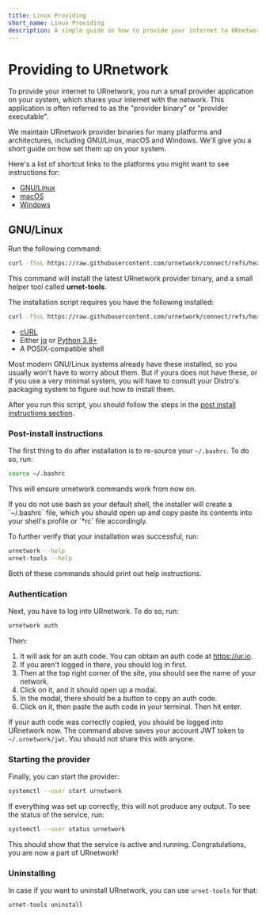 ```yaml
---
title: Linux Providing
short_name: Linux Providing
description: A simple guide on how to provide your internet to URnetwork for Linux.
---
```



# Providing to URnetwork

To provide your internet to URnetwork, you run a small provider application
on your system, which shares your internet with the network.  This application
is often referred to as the "provider binary" or "provider executable".

We maintain URnetwork provider binaries for many platforms and architectures,
including GNU/Linux, macOS and Windows.  We'll give you a short guide on how
set them up on your system.

Here's a list of shortcut links to the platforms you might want to see instructions for:

* [GNU/Linux](#gnulinux)
* [macOS](#macos)
* [Windows](#windows)

## GNU/Linux

Run the following command:

```bash
curl -fSsL https://raw.githubusercontent.com/urnetwork/connect/refs/heads/main/scripts/Provider_Install_Linux.sh | sh
```

This command will install the latest URnetwork provider binary, and a small
helper tool called **urnet-tools**.

The installation script requires you have the following installed:

```bash
curl -fSsL https://raw.githubusercontent.com/urnetwork/connect/refs/heads/main/scripts/Provider_Install_Deps.sh | sh
```


* [cURL](https://curl.se)
* Either [jq](https://jqlang.org) or [Python 3.8+](https://python.org)
* A POSIX-compatible shell

Most modern GNU/Linux systems already have these installed, so you usually
won't have to worry about them.  But if yours does not have these, or if you
use a very minimal system, you will have to consult your Distro's packaging
system to figure out how to install them.

After you run this script, you should follow the steps in the [post install instructions section](#post-install-instructions).


### Post-install instructions

The first thing to do after installation is to re-source your `~/.bashrc`. To do so, run:

```bash
source ~/.bashrc
```

This will ensure urnetwork commands work from now on.

<Callout type="info">
    If you do not use bash as your default shell, the installer will create a `~/.bashrc` file,
    which you should open up and copy paste its contents into your shell's profile or `*rc` file accordingly.
</Callout>

To further verify that your installation was successful, run:

```bash
urnetwork --help
urnet-tools --help
```

Both of these commands should print out help instructions.

### Authentication

Next, you have to log into URnetwork. To do so, run:

```bash
urnetwork auth
```

Then:

1. It will ask for an auth code. You can obtain an auth code at https://ur.io.
2. If you aren't logged in there, you should log in first.  
3. Then at the top right corner of the site, you should see the name of your network.
4. Click on it, and it should open up a modal.  
5. In the modal, there should be a button to copy an auth code.  
6. Click on it, then paste the auth code in your terminal. Then hit enter.  

If your auth code was correctly copied, you should be logged into URnetwork now.  The command above saves your account
JWT token to `~/.urnetwork/jwt`. You should not share this with anyone.

### Starting the provider

Finally, you can start the provider:

```bash
systemctl --user start urnetwork
```

If everything was set up correctly, this will not produce any output. To see the status of
the service, run:

```bash
systemctl --user status urnetwork
```

This should show that the service is active and running. Congratulations, you are now a part of
URnetwork!

### Uninstalling

In case if you want to uninstall URnetwork, you can use `urnet-tools` for that:

```bash
urnet-tools uninstall
```

